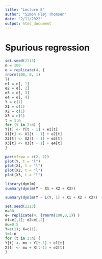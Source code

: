 ```yaml
---
title: "Lecture 8"
author: "Simon Fløj Thomsen"
date: "2/11/2022"
output: html_document
---
```


# Spurious regression 

```r
set.seed(2113)
n = 100
e = replicate(4, {
rnorm(100, 0, 1)
})
e1 = e[, 1]
e2 = e[, 2]
e3 = e[, 3]
e4 = e[, 4]
Y = c(1)
X1 = c(1)
X2 = c(1)
X3 = c(1)
t = 1:n
for (t in 2:n) {
Y[t] <- Y[t - 1] + e1[t]
X1[t] <- X1[t - 1] + e2[t]
X2[t] <- X2[t - 1] + e3[t]
X3[t] <- X3[t - 1] + e4[t]
}
```


```r
par(mfrow = c(2, 2))
plot(Y, t = "l")
plot(X1, t = "l")
plot(X2, t = "l")
plot(X3, t = "l")

```
```r
library(dynlm)
summary(dynlm(Y ~ X1 + X2 + X3))

```

```r
summary(dynlm(Y ~ L(Y, 1) + X1 + X2 + X3))
```

```r
set.seed(2113)
n=80
e= replicate(4, {rnorm(100,0,1)} )
e1=e[,1]; e2=e[,2]
mu=0.5
Y=c(1); X=c(1);
t=1:n
for (t in 2:n) {
Y[t] <- mu + Y[t-1] + e1[t]
X[t] <- mu + X[t-1] + e2[t]
}
```

